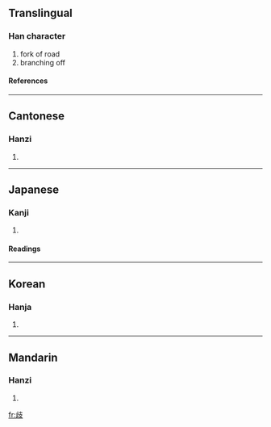 {{see|岐}}

==Translingual==
===Han character===
{{Han char|rn=77|rad=止|as=04|sn=8|four=2414<sub>7</sub>|canj=卜一十水 (YMJE)}}
# fork of road
# branching off
====References====
{{Han ref|kx=0576.020|dkj=16275|dj=0966.020|hdz=21440.050|uh=6B67|ud=27495|bh=AA5B|bd=43611}}

----
==Cantonese==
===Hanzi===
{{yue-hanzi|jyut=|y=kei4}}
# {{defn|Cantonese}}

----
==Japanese==
===Kanji===
{{ja-kanji|grade=|rs=止04}}
# {{defn|Japanese}} 
====Readings====
{{ja-readings|on=[[き]] (ki), [[ぎ]] (gi)|kun=[[ゆび]] (yubi), [[わかれる]] (wakareru)}}

----
==Korean==
===Hanja===
{{ko-hanja|hangeul=기|eumhun=|rv=gi|mr=ki|y=ki}}
# {{defn|Korean}}

----
==Mandarin==
===Hanzi===
{{cmn-hanzi|pin=[[qí]] ([[qi2]])|wg=ch'i<sup>2</sup>}}
# {{defn|Mandarin}}

[[fr:歧]]